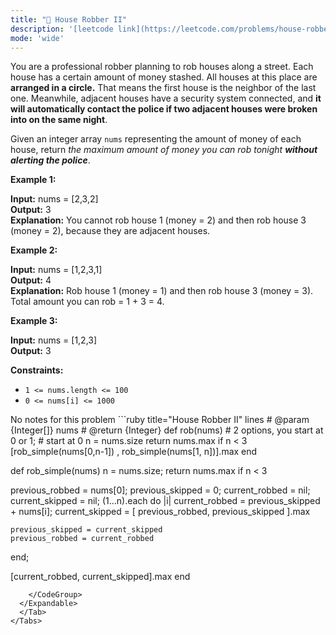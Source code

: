 ```yaml
---
title: "🧀 House Robber II"
description: '[leetcode link](https://leetcode.com/problems/house-robber-ii/description/)'
mode: 'wide'
---
```

<Tabs>
  <Tab title="Question" icon="circle-question" iconType="regular">
    <Card>
      <p>You are a professional robber planning to rob houses along a street. Each house has a certain amount of money stashed. All houses at this place are <strong>arranged in a circle.</strong> That means the first house is the neighbor of the last one. Meanwhile, adjacent houses have a security system connected, and&nbsp;<b>it will automatically contact the police if two adjacent houses were broken into on the same night</b>.</p>  <p>Given an integer array <code>nums</code> representing the amount of money of each house, return <em>the maximum amount of money you can rob tonight <strong>without alerting the police</strong></em>.</p>   <p><strong class="example">Example 1:</strong></p>   <strong>Input:</strong> nums = [2,3,2] <br/> <strong>Output:</strong> 3 <br/> <strong>Explanation:</strong> You cannot rob house 1 (money = 2) and then rob house 3 (money = 2), because they are adjacent houses.   <p><strong class="example">Example 2:</strong></p>   <strong>Input:</strong> nums = [1,2,3,1] <br/> <strong>Output:</strong> 4 <br/> <strong>Explanation:</strong> Rob house 1 (money = 1) and then rob house 3 (money = 3). Total amount you can rob = 1 + 3 = 4.   <p><strong class="example">Example 3:</strong></p>   <strong>Input:</strong> nums = [1,2,3] <br/> <strong>Output:</strong> 3    <p><strong>Constraints:</strong></p>  <ul>  <li><code>1 &lt;= nums.length &lt;= 100</code></li>  <li><code>0 &lt;= nums[i] &lt;= 1000</code></li> </ul> 
    </Card>
  </Tab>
  <Tab title="Solution" icon="lightbulb" iconType="regular" >
    <Card>
      No notes for this problem
</Card>
  <Expandable title="code">
    <CodeGroup dropdown>
```ruby title="House Robber II" lines
# @param {Integer[]} nums
# @return {Integer}
def rob(nums)
  # 2 options, you start at 0 or 1;
  # start at 0
  n = nums.size 
  return nums.max if n < 3
  [rob_simple(nums[0,n-1]) , rob_simple(nums[1, n])].max
end

def rob_simple(nums)
  n = nums.size; return nums.max if n < 3
  
  previous_robbed = nums[0]; previous_skipped = 0;
  current_robbed = nil; current_skipped = nil;
  (1...n).each do |i|
    current_robbed = previous_skipped + nums[i];
    current_skipped = [ previous_robbed, previous_skipped ].max

    previous_skipped = current_skipped
    previous_robbed = current_robbed
  end;

  [current_robbed, current_skipped].max
end
```
    </CodeGroup>
  </Expandable>
  </Tab>
</Tabs>